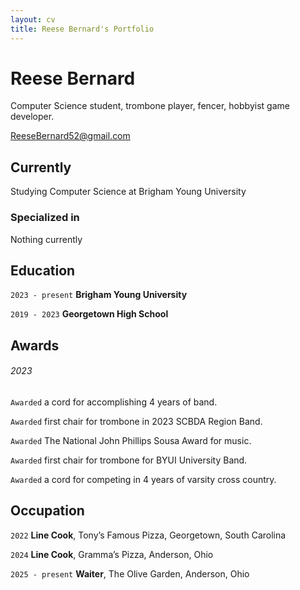 ```yaml
---
layout: cv
title: Reese Bernard's Portfolio
---
```

# Reese Bernard
Computer Science student, trombone player, fencer, hobbyist game developer.

<div id="webaddress">
<a href="ReeseBernard52@gmail.com">ReeseBernard52@gmail.com</a>
</div>


## Currently

Studying Computer Science at Brigham Young University

### Specialized in

Nothing currently


## Education

`2023 - present`
__Brigham Young University__

`2019 - 2023`
__Georgetown High School__





## Awards

###### 2023
`Awarded` a cord for accomplishing 4 years of band.

`Awarded` first chair for trombone in 2023 SCBDA Region Band.

`Awarded` The National John Phillips Sousa Award for music.

`Awarded` first chair for trombone for BYUI University Band.

`Awarded` a cord for competing in 4 years of varsity cross country.


## Occupation

`2022`
__Line Cook__, Tony's Famous Pizza, Georgetown, South Carolina


`2024`
__Line Cook__, Gramma's Pizza, Anderson, Ohio

`2025 - present`
__Waiter__, The Olive Garden, Anderson, Ohio



<!-- ### Footer

Last updated: May 2013 -->